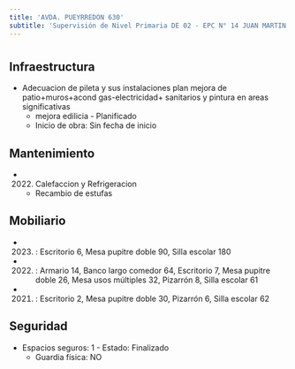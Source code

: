 ```yaml
---
title: 'AVDA. PUEYRREDON 630'
subtitle: 'Supervisión de Nivel Primaria DE 02 - EPC N° 14 JUAN MARTIN DE PUEYRREDON - EPA N° 14 JUAN MARTIN DE PUEYRREDON'
---
```


#
## Infraestructura

* Adecuacion de pileta y sus instalaciones plan mejora de patio+muros+acond gas-electricidad+ sanitarios y pintura en areas significativas 
    + mejora edilicia - Planificado 
    + Inicio de obra: Sin fecha de inicio 






## Mantenimiento

*  (2022) Calefaccion y Refrigeracion 
    + Recambio de estufas





## Mobiliario

*  (2023) : Escritorio 6, Mesa pupitre doble 90, Silla escolar 180 

*  (2022) : Armario 14, Banco largo comedor 64, Escritorio 7, Mesa pupitre doble 26, Mesa usos múltiples 32, Pizarrón 8, Silla escolar 61 

*  (2021) : Escritorio 2, Mesa pupitre doble 30, Pizarrón 6, Silla escolar 62 





## Seguridad

*  Espacios seguros: 1 - Estado: Finalizado 
    + Guardia física: NO



